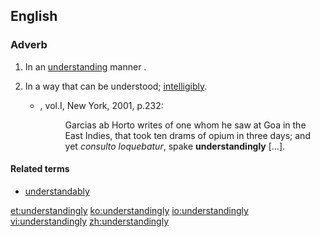 ==English==

===Adverb===
{{en-adv}}

# In an [[understanding]] manner<!--other wording-->.
# {{context|obsolete|lang=en}} In a way that can be understood; [[intelligibly]].
#*{{RQ:RBrtn AntmyMlncly}}, vol.I, New York, 2001, p.232:
#*: Garcias ab Horto writes of one whom he saw at Goa in the East Indies, that took ten drams of opium in three days; and yet ''consulto loquebatur'', spake '''understandingly'''&nbsp;[…].

====Related terms====
* [[understandably]]

[[et:understandingly]]
[[ko:understandingly]]
[[io:understandingly]]
[[vi:understandingly]]
[[zh:understandingly]]